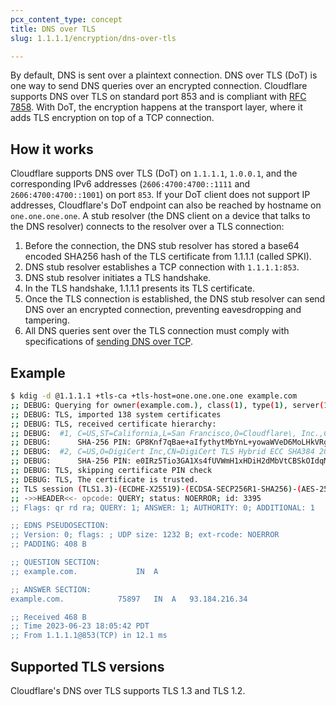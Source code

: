 ```yaml
---
pcx_content_type: concept
title: DNS over TLS
slug: 1.1.1.1/encryption/dns-over-tls

---
```


By default, DNS is sent over a plaintext connection. DNS over TLS (DoT) is one way to send DNS queries over an encrypted connection. Cloudflare supports DNS over TLS on standard port 853 and is compliant with [RFC 7858](https://tools.ietf.org/html/rfc7858). With DoT, the encryption happens at the transport layer, where it adds TLS encryption on top of a TCP connection.

## How it works

Cloudflare supports DNS over TLS (DoT) on `1.1.1.1`, `1.0.0.1`, and the corresponding IPv6 addresses (`2606:4700:4700::1111` and `2606:4700:4700::1001`) on port `853`. If your DoT client does not support IP addresses, Cloudflare's DoT endpoint can also be reached by hostname on `one.one.one.one`. A stub resolver (the DNS client on a device that talks to the DNS resolver) connects to the resolver over a TLS connection:

1. Before the connection, the DNS stub resolver has stored a base64 encoded SHA256 hash of the TLS certificate from 1.1.1.1 (called SPKI).
2. DNS stub resolver establishes a TCP connection with `1.1.1.1:853`.
3. DNS stub resolver initiates a TLS handshake.
4. In the TLS handshake, 1.1.1.1 presents its TLS certificate.
5. Once the TLS connection is established, the DNS stub resolver can send DNS over an encrypted connection, preventing eavesdropping and tampering.
6. All DNS queries sent over the TLS connection must comply with specifications of [sending DNS over TCP](https://tools.ietf.org/html/rfc1035#section-4.2.2).

## Example

```sh
$ kdig -d @1.1.1.1 +tls-ca +tls-host=one.one.one.one example.com
;; DEBUG: Querying for owner(example.com.), class(1), type(1), server(1.1.1.1), port(853), protocol(TCP)
;; DEBUG: TLS, imported 138 system certificates
;; DEBUG: TLS, received certificate hierarchy:
;; DEBUG:  #1, C=US,ST=California,L=San Francisco,O=Cloudflare\, Inc.,CN=cloudflare-dns.com
;; DEBUG:      SHA-256 PIN: GP8Knf7qBae+aIfythytMbYnL+yowaWVeD6MoLHkVRg=
;; DEBUG:  #2, C=US,O=DigiCert Inc,CN=DigiCert TLS Hybrid ECC SHA384 2020 CA1
;; DEBUG:      SHA-256 PIN: e0IRz5Tio3GA1Xs4fUVWmH1xHDiH2dMbVtCBSkOIdqM=
;; DEBUG: TLS, skipping certificate PIN check
;; DEBUG: TLS, The certificate is trusted.
;; TLS session (TLS1.3)-(ECDHE-X25519)-(ECDSA-SECP256R1-SHA256)-(AES-256-GCM)
;; ->>HEADER<<- opcode: QUERY; status: NOERROR; id: 3395
;; Flags: qr rd ra; QUERY: 1; ANSWER: 1; AUTHORITY: 0; ADDITIONAL: 1

;; EDNS PSEUDOSECTION:
;; Version: 0; flags: ; UDP size: 1232 B; ext-rcode: NOERROR
;; PADDING: 408 B

;; QUESTION SECTION:
;; example.com.        		IN	A

;; ANSWER SECTION:
example.com.        	75897	IN	A	93.184.216.34

;; Received 468 B
;; Time 2023-06-23 18:05:42 PDT
;; From 1.1.1.1@853(TCP) in 12.1 ms
```

## Supported TLS versions

Cloudflare's DNS over TLS supports TLS 1.3 and TLS 1.2.

